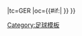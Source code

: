 {{fb team |t=奥伯豪森 |tan=红白奥伯豪森足球俱乐部 |abb={{#if:{{{abb|}}}|OBH{{0}}}} |tc=GER |oc={{#if:{{{oc|}}}|{{{oc}}} }} }}<!--
--><noinclude>[[Category:足球模板]]</noinclude>